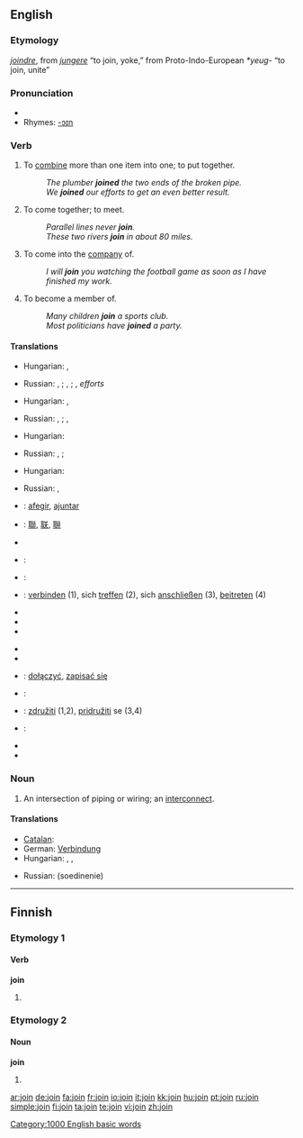 ==English==

===Etymology===
{{OF.}} ''[[joindre]]'', from {{L.}} ''[[jungere]]'' “to join, yoke,” from Proto-Indo-European ''*yeug-'' “to join, unite”

===Pronunciation===
* {{audio|en-us-join.ogg|Audio (US)}}
* Rhymes: [[Rhymes:English:-ɔɪn|-ɔɪn]]

===Verb===
{{en-verb}}

# To [[combine]] more than one item into one; to put together.
#: ''The plumber '''joined''' the two ends of the broken pipe.''
#: ''We '''joined''' our efforts to get an even better result.''
# To come together; to meet.
#: ''Parallel lines never '''join'''.''
#: ''These two rivers '''join''' in about 80 miles.''
# To come into the [[company]] of.
#: ''I will '''join''' you watching the football game as soon as I have finished my work.''
# To become a member of.
#: ''Many children '''join''' a sports club.''
#: ''Most politicians have '''joined''' a party.''

====Translations====
{{trans-top|to combine more than one item into one; to put together}}
* Hungarian: {{t|hu|összekapcsol}}, {{t|hu|összeköt}}
{{trans-mid}}
* Russian: {{t|ru|соединять|sc=Cyrl|tr=sojedin'át'}} {{impf}}, {{t|ru|соединить|sc=Cyrl|tr=soedinít'}} {{pf}}; {{t|ru|скреплять|sc=Cyrl|tr=skr'epl'át'}} {{impf}}, {{t|ru|скрепить|sc=Cyrl|tr=skr'epít'}} {{pf}}; {{t|ru|объединять|sc=Cyrl|tr=objedin'át'}} {{impf}}, {{t|ru|объединить|sc=Cyrl|tr=objedinít'}} {{pf}} ''efforts''
{{trans-bottom}}

{{trans-top|to come together; to meet}}
* Hungarian: {{t|hu|beletorkollik}}, {{t|hu|találkozik}}
{{trans-mid}}
* Russian: {{t|ru|соединяться|sc=Cyrl|tr=sojedin'át's'a}} {{impf}}, {{t|ru|соединиться|sc=Cyrl|tr=soedinít's'a}} {{pf}}; {{t|ru|объединяться|sc=Cyrl|tr=objedin'át's'a}} {{impf}}, {{t|ru|объединиться|sc=Cyrl|tr=objedinít's'a}} {{pf}} 
{{trans-bottom}}

{{trans-top|to come into the company of}}
* Hungarian: {{t|hu|csatlakozik}}
{{trans-mid}}
* Russian: {{t|ru|присоединяться|sc=Cyrl|tr=prisojedin'át's'a}} {{impf}}, {{t|ru|присоединиться|sc=Cyrl|tr=prisoedinít's'a}} {{pf}};
{{trans-bottom}}

{{trans-top|to become a member of}}
* Hungarian: {{t|hu|belép}}
{{trans-mid}}
*Russian: {{t|ru|вступать|sc=Cyrl|tr=vstupát'}} {{impf}}, {{t|ru|вступить|sc=Cyrl|tr=vstupít'}} {{impf}}
{{trans-bottom}}

{{checktrans-top}}
* {{ttbc|Catalan}}: [[afegir]], [[ajuntar]]
* {{ttbc|CJKV Characters}}: [[聯]], [[联]], [[聨]]
* {{trreq|Chinese}}
* {{ttbc|Dutch}}: {{t-|nl|voegen}}
* {{ttbc|French}}: {{t-|fr|rejoindre}}
* {{ttbc|German}}: [[verbinden]] (1), sich [[treffen]] (2), sich [[anschließen]] (3), [[beitreten]] (4)
* {{trreq|Hebrew}}
* {{trreq|Italian}}
* {{trreq|Japanese}}
{{checktrans-mid}}
* {{trreq|Latin}}
* {{trreq|Old English}}
* {{ttbc|Polish}}: [[dołączyć]], [[zapisać się]]
* {{ttbc|Portuguese}}: {{t+|pt|juntar}}
* {{ttbc|Slovene}}: [[združiti]] (1,2), [[pridružiti]] se (3,4)
* {{ttbc|Spanish}}: {{t-|es|juntar}}
* {{trreq|Swedish}}
* {{trreq|Turkish}}
{{checktrans-bottom}}

===Noun===
{{en-noun}}

# An intersection of piping or wiring; an [[interconnect]].

====Translations====
{{trans-top|an intersection of piping or wiring; an interconnect}}
* [[Catalan]]: {{t-|ca|unió}}
* German: [[Verbindung]] {{f}}
* Hungarian: {{t|hu|kötés}}, {{t|hu|csatlakozás}}, {{t|hu|toldás}}
{{trans-mid}}
* Russian: {{t+|ru|соединение|sc=Cyrl}} (soedinenie)
{{trans-bottom}}

[[Category:1000 English basic words]]

----

==Finnish==

===Etymology 1===

====Verb====
'''join'''

# {{fi-form of|juoda|type=verb|pr=first-person|pl=singular|mood=indicative|tense=past}}

===Etymology 2===

====Noun====
'''join'''

# {{fi-form of|joki|type=noun|case=instructive|pl=plural}}

[[ar:join]]
[[de:join]]
[[fa:join]]
[[fr:join]]
[[io:join]]
[[it:join]]
[[kk:join]]
[[hu:join]]
[[pt:join]]
[[ru:join]]
[[simple:join]]
[[fi:join]]
[[ta:join]]
[[te:join]]
[[vi:join]]
[[zh:join]]